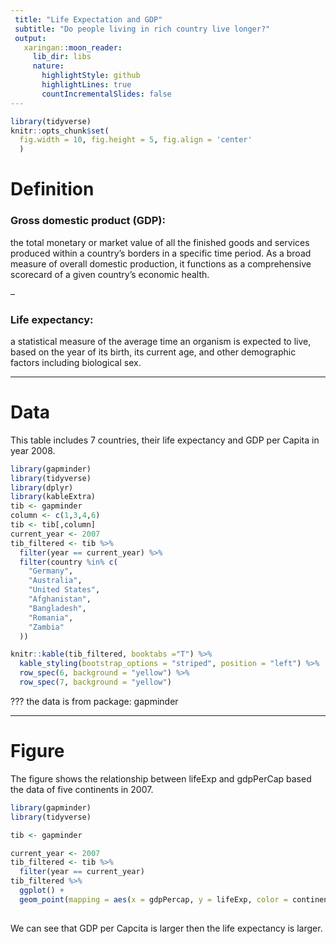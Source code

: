 ```yaml
---
 title: "Life Expectation and GDP"
 subtitle: "Do people living in rich country live longer?"
 output:
   xaringan::moon_reader:
     lib_dir: libs
     nature:
       highlightStyle: github
       highlightLines: true
       countIncrementalSlides: false
---
```

 
```r
library(tidyverse)
knitr::opts_chunk$set(
  fig.width = 10, fig.height = 5, fig.align = 'center'
  ) 
```
 
# Definition

### Gross domestic product (GDP):

the total monetary or market value of all the finished goods and services produced within a country’s borders in a specific time period. As a broad measure of overall domestic production, it functions as a comprehensive scorecard of a given country’s economic health.

--

### Life expectancy:

a statistical measure of the average time an organism is expected to live, based on the year of its birth, its current age, and other demographic factors including biological sex.
 
---

# Data 
This table includes 7 countries, their life expectancy and GDP per Capita in year 2008.

```r
library(gapminder)
library(tidyverse)
library(dplyr)
library(kableExtra)
tib <- gapminder
column <- c(1,3,4,6)
tib <- tib[,column]
current_year <- 2007
tib_filtered <- tib %>% 
  filter(year == current_year) %>%
  filter(country %in% c(
    "Germany", 
    "Australia",
    "United States",
    "Afghanistan",
    "Bangladesh",
    "Romania",
    "Zambia"
  ))

knitr::kable(tib_filtered, booktabs ="T") %>%
  kable_styling(bootstrap_options = "striped", position = "left") %>%
  row_spec(6, background = "yellow") %>%
  row_spec(7, background = "yellow")
```

???
the data is from package: gapminder
 
---

# Figure

The figure shows the relationship between lifeExp and gdpPerCap based the data of five continents in 2007.

```r
library(gapminder)
library(tidyverse)

tib <- gapminder

current_year <- 2007
tib_filtered <- tib %>% 
  filter(year == current_year)
tib_filtered %>%
  ggplot() +
  geom_point(mapping = aes(x = gdpPercap, y = lifeExp, color = continent))
  
```
 

We can see that GDP per Capcita is larger then the life expectancy is larger.